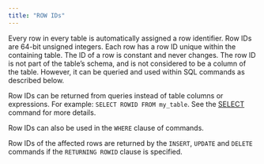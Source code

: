 ```yaml
---
title: "ROW IDs"
---
```


Every row in every table is automatically assigned a row identifier. Row IDs are 64-bit unsigned integers. Each row has a row ID unique within the containing table. The ID of a row is constant and never changes. The row ID is not part of the table’s schema, and is not considered to be a column of the table. However, it can be queried and used within SQL commands as described below.

Row IDs can be returned from queries instead of table columns or expressions. For example: `SELECT ROWID FROM my_table`. See the [SELECT](/sql/dql/select) command for more details.

Row IDs can also be used in the `WHERE` clause of commands.

Row IDs of the affected rows are returned by the `INSERT`, `UPDATE` and `DELETE` commands if the `RETURNING ROWID` clause is specified.
